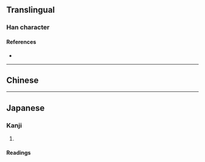 {{character info/new}}
==Translingual==

===Han character===
{{Han char|rn=86|rad=火|as=04|sn=8|four=|canj=TF,XTF|ids=⿱廿火}}

====References====
* {{Han ref|kx=0667.220|dkj=18920|dj=1077.010|hdz=32191.060|uh=7097|ud=28823}}

----

==Chinese==
{{zh-see|光|v}}

----

==Japanese==

===Kanji===
{{ja-kanji|grade=|rs=火04}}

# {{rfdef|ja|sort=火04}}

====Readings====
{{ja-readings
|goon=こう<くわう
|kanon=こう<くわう
|kun=ひか-る, ひかり, ひか-る
}}